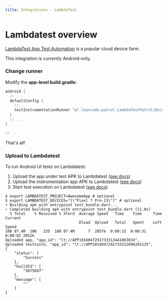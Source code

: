 ```yaml
---
title: Integrations - LambdaTest
---
```


# Lambdatest overview

[LambdaTest App Test Automation] is a popular cloud device farm.

<Warning>This integration is currently Android-only.</Warning>

### Change runner

Modify the **app-level build.gradle**:

```groovy title="android/app/build.gradle"
android {
  // ...
  defaultConfig {
    //...
    testInstrumentationRunner "pl.leancode.patrol.LambdaTestPatrolJUnitRunner"
  }
  // ...
}

// ...
```

That's all!

### Upload to Lambdatest

To run Android UI tests on Lambdatest:

1. Upload the app under test APK to Lambdatest ([see docs][LT_app_docs])
1. Upload the instrumentation app APK to Lambdatest ([see docs][LT_test_docs])
1. Start test execution on Lambdatest ([see docs][LT_execute_docs])





```
$ export LAMBDATEST_PROJECT=AwesomeApp # optional
$ export LAMBDATEST_DEVICES="[\"Pixel 7 Pro-13\"]" # optional
• Building apk with entrypoint test_bundle.dart...
✓ Completed building apk with entrypoint test_bundle.dart (11.0s)
  % Total    % Received % Xferd  Average Speed   Time    Time     Time  Current
                                 Dload  Upload   Total   Spent    Left  Speed
100 87.4M  100   235  100 87.4M      7  2857k  0:00:33  0:00:31  0:00:02 2052k
Uploaded app, "app_id": "lt://APP1016047291733313441063634",
Uploaded testsuite, "app_id": "lt://APP1016047291733312896265135",
{
    "status": [
        "Success"
    ],
    "buildId": [
        "5875687"
    ],
    "message": [
        ""
    ]
}
```

[LT_app_docs]: https://www.lambdatest.com/support/docs/getting-started-with-flutter-dart-android-automation/#step-2-upload-your-application
[LT_test_docs]: https://www.lambdatest.com/support/docs/getting-started-with-flutter-dart-android-automation/#step-3-uploading-test-suite
[LT_execute_docs]: https://www.lambdatest.com/support/docs/getting-started-with-flutter-dart-android-automation/#step-4-executing-the-test
[LambdaTest App Test Automation]: https://www.lambdatest.com/app-test-automation